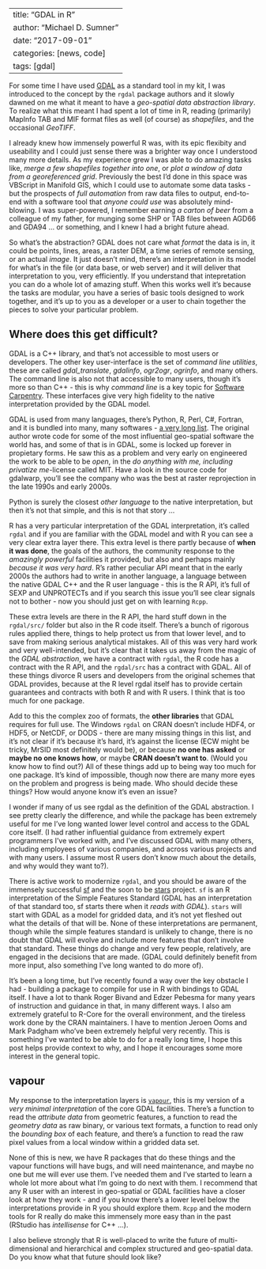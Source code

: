 
---
title: "GDAL in R"
author: "Michael D. Sumner"
date: "2017-09-01"
categories: [news, code]
tags: [gdal]
---

For some time I have used [GDAL](http://www.gdal.org/) as a standard tool in my kit, I was introduced to the concept by the `rgdal` package
authors and it slowly dawned on me what it meant to have a *geo-spatial data abstraction library*. To realize what this meant I had spent
a lot of time in R, reading (primarily) MapInfo TAB and MIF format files as well (of course) as *shapefiles*, and the occasional *GeoTIFF*. 

I already knew how immensely powerful R was, with its epic flexibity and useability and I could just sense there was a brighter way once I understood many
more details. As my experience grew I was able to do amazing tasks like, *merge a few shapefiles together into one*, or *plot a window of data from a georeferenced grid*. Previously the best I'd done in this space was VBScript in Manifold GIS, which I could use to automate
some data tasks - but the prospects of *full automation* from raw data files to output, end-to-end with a software tool that *anyone could use* was absolutely mind-blowing. I was super-powered, I remember earning *a carton of beer* from a colleague of my father, for munging some SHP or TAB files between AGD66 and GDA94 ... or something, and I knew I had a bright future ahead. 

So what's the abstraction? GDAL does not care what *format* the data is in, it could be points, lines, areas, a raster DEM, a time series of remote sensing, or an actual *image*. It just doesn't mind, there's an interpretation in its model for what's in the file (or data base, or web server) and it will deliver that interpretation to you, very efficiently. If you understand that intepretation you can do a whole lot of amazing stuff. When this works well it's because the tasks are modular, you have a series of basic tools designed to work together, and it's up to you as a developer or a user to chain together the pieces to solve your particular problem. 

## Where does this get difficult? 

GDAL is a C++ library, and that's not accessible to most users or developers. The other key user-interface is the set of *command line utilities*, these are called *gdal_translate*, *gdalinfo*, *ogr2ogr*, *ogrinfo*, and many others. The command line is also not that accessible to many users, though it's more so than C++ - this is why *command line* is a key topic for [Software Carpentry](https://software-carpentry.org/). These interfaces give very high fidelity to the native interpretation provided by the GDAL model. 

GDAL is used from many languages, there's Python, R, Perl, C#, Fortran, and it is bundled into many, many softwares - [a very long list](https://trac.osgeo.org/gdal/wiki/SoftwareUsingGdal). The original author wrote code for some of the most influential geo-spatial software the world has, and some of that is in GDAL, some is locked up forever in propietary forms. He saw this as a problem and very early on engineered the work to be able to be *open*, in the *do anything with me, including privatize me*-license called MIT. Have a look in the source code for gdalwarp, you'll see the company who was the best at raster reprojection in the late 1990s and early 2000s. 

Python is surely the closest *other language* to the native interpretation, but then it's not that simple, and this is not that story ...

R has a very particular interpretation of the GDAL interpretation, it's called `rgdal` and if you are familiar with the GDAL model and with R you can see a very clear extra layer there. This extra level is there partly because of **when it was done**, the goals of the authors, the community response to the *amazingly powerful* facilities it provided, but also and perhaps mainly *because it was very hard*.  R's rather peculiar API meant that in the early 2000s the authors had to write in another language, a language between the native GDAL C++ and the R user language - this is the R API, it's full of SEXP and UNPROTECTs and if you search this issue you'll see clear signals not to bother - now you should just get on with learning `Rcpp`. 

These extra levels are there in the R API, the hard stuff down in the `rgdal/src/` folder but also in the R code itself. There's a bunch of rigorous rules applied there, things to help protect us from that lower level, and to save from making serious analytical mistakes. All of this was very hard work and very well-intended, but it's clear that it takes us away from the magic of the *GDAL abstraction*, we have a contract with `rgdal`, the R code has a contract with the R API, and the `rgdal/src` has a contract with GDAL. All of these things divorce R users and developers from the original schemes that GDAL provides, because at the R level rgdal itself has to provide certain guarantees and contracts with both R and with R users. I think that is too much for one package.  

Add to this the complex zoo of formats, the **other libraries** that GDAL requires for full use. The Windows `rgdal` on CRAN doesn't include HDF4, or HDF5, or NetCDF, or DODS - there are many missing things in this list, and it's not clear if it's because it's hard, it's against the license (ECW might be tricky, MrSID most definitely would be), or because **no one has asked** or **maybe no one knows how**, or maybe **CRAN doesn't want to**. (Would you know how to find out?) All of these things add up to being way too much for one package. It's kind of impossible, though now there are many more eyes on the problem and progress is being made. Who should decide these things? How would anyone know it's even an issue? 

I wonder if many of us see rgdal as the definition of the GDAL abstraction. I see pretty clearly the difference, and while the package has been extremely useful for me I've long wanted lower level control and access to the GDAL core itself. (I had rather influential guidance from extremely expert programmers I've worked with, and I've discussed GDAL with many others, including employees of various companies, and across various projects and with many users. I assume most R users don't know much about the details, and why would they want to?). 

There is active work to modernize `rgdal`, and you should be aware of the immensely successful [sf](https://github.com/r-spatial/sf) and the soon to be [stars](https://github.com/r-spatial/stars) project. `sf` is an R interpretation of the Simple Features Standard (GDAL has an interpretation of that standard too, sf starts there when it *reads with GDAL*). `stars` will start with GDAL as a model for gridded data, and it's not yet fleshed out what the details of that will be. None of these interpretations are permanent, though while the simple features standard is unlikely to change, there is no doubt that GDAL will evolve and include more features that don't involve that standard. These things do change and very few people, relatively, are engaged in the decisions that are made.  (GDAL could definitely benefit from more input, also something I've long wanted to do more of). 

It's been a long time, but I've recently found a way over the key obstacle I had - building a package to compile for use in R with bindings to GDAL itself. I have a lot to thank Roger Bivand and Edzer Pebesma for many years of instruction and guidance in that, in many different ways. I also am extremely grateful to R-Core for the overall environment, and the tireless work done by the CRAN maintainers. I have to mention Jeroen Ooms and Mark Padgham who've been extremely helpful very recently. This is something I've wanted to be able to do for a really long time, I hope this post helps provide context to why, and I hope it encourages some more interest in the general topic. 

## vapour

My response to the interpretation layers is [`vapour`](https://github.com/hypertidy/vapour), this is my version of a *very minimal interpretation* of the core GDAL facilities. There's a function to read
the *attribute data* from geometric features, a function to read 
the *geometry data* as raw binary, or various text formats, a function to 
read only the *bounding box* of each feature, and there's a function to 
read the raw pixel values from a local window within a gridded data set. 

None of this is new, we have R packages that do these things and the vapour
functions will have bugs, and will need maintenance, and maybe no one but 
me will ever use them. I've needed them and I've started to learn a whole
lot more about what I'm going to do next with them. I recommend that any R user
with an interest in geo-spatial or GDAL facilities have a closer look at how they work - and if you know there's a lower level below the interpretations provide in R
you should explore them.  `Rcpp` and the modern tools for R really do make this immensely more easy than in the past (RStudio has *intellisense* for C++ ...). 

I also believe strongly that R is well-placed to write the future of multi-dimensional and hierarchical and complex structured and geo-spatial data. Do you know what that future should look like? 


